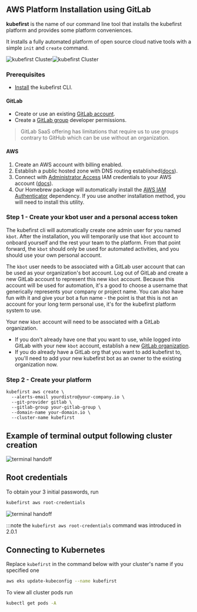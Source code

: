 ## AWS Platform Installation using GitLab

**kubefirst** is the name of our command line tool that installs the kubefirst platform and provides some platform conveniences.

It installs a fully automated platform of open source cloud native tools with a simple `init` and `create` command.

![kubefirst Cluster](../../../img/aws/gitlab/installation-diagram-dark.png#dark-mode)![kubefirst Cluster](../../../img/aws/gitlab/installation-diagram-light.png#light-mode)

### Prerequisites

- [Install](../../../index.mdx) the kubefirst CLI.

#### GitLab

- Create or use an existing [GitLab account](https://gitlab.com).
- Create a [GitLab group](https://docs.gitlab.com/ee/user/group/) developer permissions.

> GitLab SaaS offering has limitations that require us to use groups contrary to GitHub which can be use without an organization.

#### AWS

1. Create an AWS account with billing enabled.
2. Establish a public hosted zone with DNS routing established([docs](https://docs.aws.amazon.com/Route53/latest/DeveloperGuide/AboutHZWorkingWith.html)).
3. Connect with [Administrator Access](https://console.aws.amazon.com/iam/home?#/policies/arn:aws:iam::aws:policy/AdministratorAccessserviceLevelSummary) IAM credentials to your AWS account ([docs](https://docs.aws.amazon.com/general/latest/gr/aws-sec-cred-types.html#access-keys-and-secret-access-keys)).
4. Our Homebrew package will automatically install the [AWS IAM Authenticator](https://docs.aws.amazon.com/eks/latest/userguide/install-aws-iam-authenticator.html) dependency. If you use another installation method, you will need to install this utility.

### Step 1 - Create your kbot user and a personal access token

The kubefirst cli will automatically create one admin user for you named `kbot`. After the installation, you will temporarily use that `kbot` account to onboard yourself and the rest your team to the platform. From that point forward, the `kbot` should only be used for automated activities, and you should use your own personal account.

The `kbot` user needs to be associated with a GitLab user account that can be used as your organization's bot account. Log out of GitLab and create a new GitLab account to represent this new `kbot` account. Because this account will be used for automation, it's a good to choose a username that generically represents your company or project name. You can also have fun with it and give your bot a fun name - the point is that this is not an account for your long term personal use, it's for the kubefirst platform system to use.

Your new `kbot` account will need to be associated with a GitLab organization.

- If you don't already have one that you want to use, while logged into GitLab with your new `kbot` account, establish a new [GitLab organization](https://docs.gitlab.com/ee/topics/set_up_organization.html).
- If you do already have a GitLab org that you want to add kubefirst to, you'll need to add your new kubefirst bot as an owner to the existing organization now.

### Step 2 - Create your platform

```shell
kubefirst aws create \
  --alerts-email yourdistro@your-company.io \
  --git-provider gitlab \
  --gitlab-group your-gitlab-group \
  --domain-name your-domain.io \
  --cluster-name kubefirst
```

## Example of terminal output following cluster creation

![terminal handoff](../../../img/aws/gitlab/handoff-screen.png)

## Root credentials

To obtain your 3 initial passwords, run

```bash
kubefirst aws root-credentials
```

![terminal handoff](../../../img/common/kubefirst/root-credentials.png)

:::note the `kubefirst aws root-credentials` command was introduced in 2.0.1

## Connecting to Kubernetes

Replace `kubefirst` in the command below with your cluster's name if you specified one

```bash
aws eks update-kubeconfig --name kubefirst
```

To view all cluster pods run

```bash
kubectl get pods -A
```